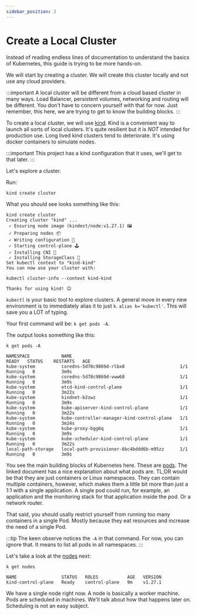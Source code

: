 ```yaml
---
sidebar_position: 2
---
```


# Create a Local Cluster

Instead of reading endless lines of documentation to understand the basics of Kubernetes, this guide is trying to be
more hands-on.

We will start by creating a cluster. We will create this cluster locally and not use any cloud providers.

:::important
A local cluster will be different from a cloud based cluster in many ways. Load Balancer, persistent volumes, networking
and routing will be different. You don't have to concern yourself with that for now. Just remember, this here, we are
trying to get to know the building blocks.
:::

To create a local cluster, we will use [kind](https://kind.sigs.k8s.io/). Kind is a convenient way to launch all sorts
of local clusters. It's quite resilient but it is _NOT_ intended for production use. Long lived kind clusters tend to
deteriorate. It's using docker containers to simulate nodes.

:::important
This project has a kind configuration that it uses, we'll get to that later.
:::

Let's explore a cluster.

Run:

```
kind create cluster
```

What you should see looks something like this:

```
kind create cluster
Creating cluster "kind" ...
 ✓ Ensuring node image (kindest/node:v1.27.1) 🖼
 ✓ Preparing nodes 📦
 ✓ Writing configuration 📜
 ✓ Starting control-plane 🕹️
 ✓ Installing CNI 🔌
 ✓ Installing StorageClass 💾
Set kubectl context to "kind-kind"
You can now use your cluster with:

kubectl cluster-info --context kind-kind

Thanks for using kind! 😊
```

`kubectl` is your basic tool to explore clusters. A general move in every new environment is to immediately alias it to
just `k`. `alias k='kubectl'`. This will save you a LOT of typing.

Your first command will be: `k get pods -A`.

The output looks something like this:

```
k get pods -A

NAMESPACE            NAME                                         READY   STATUS    RESTARTS   AGE
kube-system          coredns-5d78c9869d-rlbx8                     1/1     Running   0          3m9s
kube-system          coredns-5d78c9869d-vww68                     1/1     Running   0          3m9s
kube-system          etcd-kind-control-plane                      1/1     Running   0          3m22s
kube-system          kindnet-b2zwz                                1/1     Running   0          3m9s
kube-system          kube-apiserver-kind-control-plane            1/1     Running   0          3m22s
kube-system          kube-controller-manager-kind-control-plane   1/1     Running   0          3m24s
kube-system          kube-proxy-bgg6q                             1/1     Running   0          3m9s
kube-system          kube-scheduler-kind-control-plane            1/1     Running   0          3m22s
local-path-storage   local-path-provisioner-6bc4bddd6b-m95zz      1/1     Running   0          3m9s
```

You see the main building blocks of Kubernetes here. These are [pods](https://kubernetes.io/docs/concepts/workloads/pods/). The linked document has a nice explanation
about what pods are. TL;DR would be that they are just containers or Linux namespaces. They can contain multiple containers,
however, which makes them a little bit more than just a 1:1 with a single application. A single pod could run, for example,
an application and the monitoring stack for that application inside the pod. Or a network router.

That said, you should usally restrict yourself from running too many containers in a single Pod. Mostly because they eat
resources and increase the need of a single Pod.

:::tip
The keen observe notices the `-A` in that command. For now, you can ignore that. It means to list all pods in all
namespaces.
:::

Let's take a look at the [nodes](https://kubernetes.io/docs/concepts/architecture/nodes/) next:

```
k get nodes

NAME                 STATUS   ROLES           AGE   VERSION
kind-control-plane   Ready    control-plane   9m    v1.27.1
```

We have a single node right now. A node is basically a worker machine. Pods are scheduled in machines. We'll talk about
how that happens later on. Scheduling is not an easy subject.
